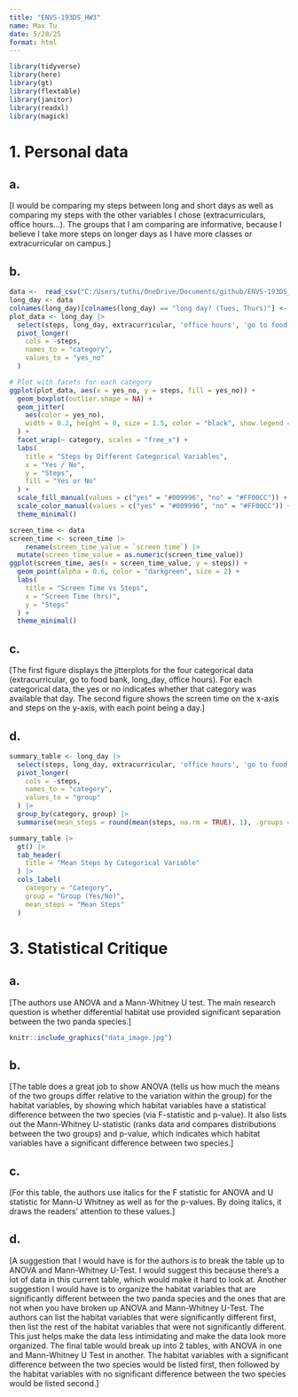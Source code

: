 ```yaml
---
title: "ENVS-193DS_HW3"
name: Max Tu
date: 5/28/25
format: html
---
```


```r
library(tidyverse)
library(here)
library(gt)
library(flextable)
library(janitor)
library(readxl)
library(magick)
```

# 1. Personal data

## a. 

[I would be comparing my steps between long and short days as well as comparing my steps with the other variables I chose (extracurriculars, office hours...). The groups that I am comparing are informative, because I believe I take more steps on longer days as I have more classes or extracurricular on campus.]

## b.

```r
data <-  read_csv("C:/Users/tuthi/OneDrive/Documents/github/ENVS-193DS_homework-03/data/data_collection.csv")
long_day <- data 
colnames(long_day)[colnames(long_day) == "long day? (Tues, Thurs)"] <- "long_day"
plot_data <- long_day |>
  select(steps, long_day, extracurricular, 'office hours', 'go to food bank') |>
  pivot_longer(
    cols = -steps,
    names_to = "category",
    values_to = "yes_no"
  )

# Plot with facets for each category
ggplot(plot_data, aes(x = yes_no, y = steps, fill = yes_no)) +
  geom_boxplot(outlier.shape = NA) +
  geom_jitter(
    aes(color = yes_no),
    width = 0.2, height = 0, size = 1.5, color = "black", show.legend = FALSE
  ) +
  facet_wrap(~ category, scales = "free_x") +
  labs(
    title = "Steps by Different Categorical Variables",
    x = "Yes / No",
    y = "Steps",
    fill = "Yes or No" 
  ) +
  scale_fill_manual(values = c("yes" = "#009996", "no" = "#FF00CC")) +
  scale_color_manual(values = c("yes" = "#009996", "no" = "#FF00CC")) +
  theme_minimal()

```

```r
screen_time <- data 
screen_time <- screen_time |>
    rename(screen_time_value = `screen time`) |>
  mutate(screen_time_value = as.numeric(screen_time_value))
ggplot(screen_time, aes(x = screen_time_value, y = steps)) +
  geom_point(alpha = 0.6, color = "darkgreen", size = 2) +
  labs(
    title = "Screen Time vs Steps",
    x = "Screen Time (hrs)",
    y = "Steps"
  ) +
  theme_minimal()
```

## c.

[The first figure displays the jitterplots for the four categorical data (extracurricular, go to food bank, long_day, office hours). For each categorical data, the yes or no indicates whether that category was available that day. The second figure shows the screen time on the x-axis and steps on the y-axis, with each point being a day.]

## d. 

```r
summary_table <- long_day |>
  select(steps, long_day, extracurricular, 'office hours', 'go to food bank') |>
  pivot_longer(
    cols = -steps,
    names_to = "category",
    values_to = "group"
  ) |>
  group_by(category, group) |>
  summarise(mean_steps = round(mean(steps, na.rm = TRUE), 1), .groups = "drop")

summary_table |> 
  gt() |>
  tab_header(
    title = "Mean Steps by Categorical Variable"
  ) |>
  cols_label(
    category = "Category",
    group = "Group (Yes/No)",
    mean_steps = "Mean Steps"
  )
```
# 3. Statistical Critique

## a. 

[The authors use ANOVA and a Mann-Whitney U test. The main research question is whether differential habitat use provided significant separation between the two panda species.]

```r
knitr::include_graphics("data_image.jpg")
```

## b.

[The table does a great job to show ANOVA (tells us how much the means of the two groups differ relative to the variation within the group) for the habitat variables, by showing which habitat variables have a statistical difference between the two species (via F-statistic and p-value). It also lists out the Mann-Whitney U-statistic (ranks data and compares distributions between the two groups) and p-value, which indicates which habitat variables have a significant difference between two species.]

## c. 

[For this table, the authors use italics for the F statistic for ANOVA and U statistic for Mann-U Whitney as well as for the p-values. By doing italics, it draws the readers' attention to these values.]

## d.

[A suggestion that I would have is for the authors is to break the table up to ANOVA and Mann-Whitney U-Test. I would suggest this because there's a lot of data in this current table, which would make it hard to look at. Another suggestion I would have is to organize the habitat variables that are significantly different between the two panda species and the ones that are not when you have broken up ANOVA and Mann-Whitney U-Test. The authors can list the habitat variables that were significantly different first, then list the rest of the habitat variables that were not significantly different. This just helps make the data less intimidating and make the data look more organized. The final table would break up into 2 tables, with ANOVA in one and Mann-Whitney U Test in another. The habitat variables with a significant difference between the two species would be listed first, then followed by the habitat variables with no significant difference between the two species would be listed second.]